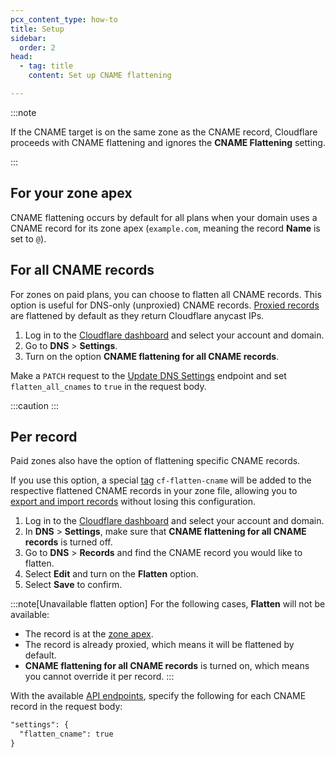 ```yaml
---
pcx_content_type: how-to
title: Setup
sidebar:
  order: 2
head:
  - tag: title
    content: Set up CNAME flattening

---
```



:::note


If the CNAME target is on the same zone as the CNAME record, Cloudflare proceeds with CNAME flattening and ignores the **CNAME Flattening** setting.


:::

## For your zone apex

CNAME flattening occurs by default for all plans when your domain uses a CNAME record for its zone apex (`example.com`, meaning the record **Name** is set to `@`).

## For all CNAME records

For zones on paid plans, you can choose to flatten all CNAME records. This option is useful for <GlossaryTooltip term="proxy status">DNS-only (unproxied)</GlossaryTooltip> CNAME records. [Proxied records](/dns/proxy-status/) are flattened by default as they return Cloudflare anycast IPs.

<Tabs syncKey="dashPlusAPI"> <TabItem label="Dashboard">

1. Log in to the [Cloudflare dashboard](https://dash.cloudflare.com/login) and select your account and domain.
2. Go to **DNS** > **Settings**.
3. Turn on the option **CNAME flattening for all CNAME records**.

</TabItem> <TabItem label="API">

Make a `PATCH` request to the [Update DNS Settings](/api/resources/dns/subresources/settings/subresources/zone/methods/edit/) endpoint and set `flatten_all_cnames` to `true` in the request body.

</TabItem> </Tabs>

:::caution
 <Render file="cname-flattening-callout" />
:::

## Per record

Paid zones also have the option of flattening specific CNAME records.

If you use this option, a special [tag](/dns/manage-dns-records/reference/record-attributes/) `cf-flatten-cname` will be added to the respective flattened CNAME records in your zone file, allowing you to [export and import records](/dns/manage-dns-records/how-to/import-and-export/) without losing this configuration.

<Tabs syncKey="dashPlusAPI"> <TabItem label="Dashboard">

1. Log in to the [Cloudflare dashboard](https://dash.cloudflare.com/login) and select your account and domain.
2. In **DNS** > **Settings**, make sure that **CNAME flattening for all CNAME records** is turned off.
3. Go to **DNS** > **Records** and find the CNAME record you would like to flatten.
4. Select **Edit** and turn on the **Flatten** option.
5. Select **Save** to confirm.

:::note[Unavailable flatten option]
For the following cases, **Flatten** will not be available:
- The record is at the [zone apex](#for-your-zone-apex).
- The record is already proxied, which means it will be flattened by default.
- **CNAME flattening for all CNAME records** is turned on, which means you cannot override it per record.
:::

</TabItem> <TabItem label="API">

With the available [API endpoints](/api/resources/dns/subresources/records/methods/create/), specify the following for each CNAME record in the request body:

```txt
"settings": {
  "flatten_cname": true
}
```

</TabItem> </Tabs>
